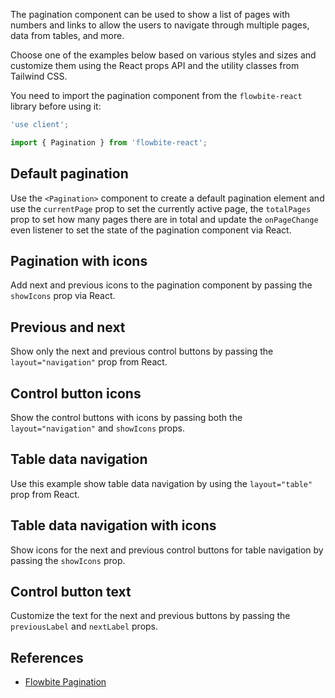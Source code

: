 
The pagination component can be used to show a list of pages with numbers and links to allow the users to navigate through multiple pages, data from tables, and more.

Choose one of the examples below based on various styles and sizes and customize them using the React props API and the utility classes from Tailwind CSS.

You need to import the pagination component from the `flowbite-react` library before using it:

```jsx
'use client';

import { Pagination } from 'flowbite-react';
```

## Default pagination

Use the `<Pagination>` component to create a default pagination element and use the `currentPage` prop to set the currently active page, the `totalPages` prop to set how many pages there are in total and update the `onPageChange` even listener to set the state of the pagination component via React.

<CodePreview title="Default pagination">
  <Pagination currentPage={props.currentPage} totalPages={100} onPageChange={props.onPageChange} />
</CodePreview>

## Pagination with icons

Add next and previous icons to the pagination component by passing the `showIcons` prop via React.

<CodePreview title="Pagination with icons">
  <Pagination currentPage={props.currentPage} onPageChange={props.onPageChange} showIcons totalPages={100} />
</CodePreview>

## Previous and next

Show only the next and previous control buttons by passing the `layout="navigation"` prop from React.

<CodePreview title="Previous and next">
  <Pagination currentPage={props.currentPage} layout="navigation" totalPages={100} onPageChange={props.onPageChange} />
</CodePreview>

## Control button icons

Show the control buttons with icons by passing both the `layout="navigation"` and `showIcons` props.

<CodePreview title="Previous and next with icons">
  <Pagination
    currentPage={props.currentPage}
    layout="navigation"
    onPageChange={props.onPageChange}
    showIcons
    totalPages={100}
  />
</CodePreview>

## Table data navigation

Use this example show table data navigation by using the `layout="table"` prop from React.

<CodePreview importFlowbiteReact="Pagination" title="Table data navigation">
  <div className="flex items-center justify-center text-center">
    <Pagination currentPage={props.currentPage} layout="table" onPageChange={props.onPageChange} totalPages={1000} />
  </div>
</CodePreview>

## Table data navigation with icons

Show icons for the next and previous control buttons for table navigation by passing the `showIcons` prop.

<CodePreview importFlowbiteReact="Pagination" title="Table data navigation with icons">
  <div className="flex items-center justify-center text-center">
    <Pagination
      currentPage={props.currentPage}
      layout="table"
      onPageChange={props.onPageChange}
      showIcons
      totalPages={1000}
    />
  </div>
</CodePreview>

## Control button text

Customize the text for the next and previous buttons by passing the `previousLabel` and `nextLabel` props.

<CodePreview importFlowbiteReact="Pagination" title="Control button text">
  <div className="flex items-center justify-center text-center">
    <Pagination
      currentPage={props.currentPage}
      layout="pagination"
      onPageChange={props.onPageChange}
      showIcons
      totalPages={1000}
      previousLabel="Go back"
      nextLabel="Go forward"
    />
  </div>
</CodePreview>

## References

- [Flowbite Pagination](https://flowbite.com/docs/components/pagination/)
